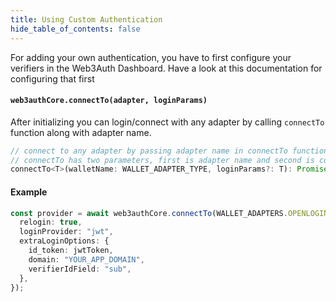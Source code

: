```yaml
---
title: Using Custom Authentication
hide_table_of_contents: false
---
```



For adding your own authentication, you have to first configure your verifiers in the Web3Auth Dashboard. Have a look at this documentation for
configuring that first

#### `web3authCore.connectTo(adapter, loginParams)`

After initializing you can login/connect with any adapter by calling `connectTo` function along with adapter name.

```javascript
// connect to any adapter by passing adapter name in connectTo function.
// connectTo has two parameters, first is adapter name and second is configuration specific to the adapter.
connectTo<T>(walletName: WALLET_ADAPTER_TYPE, loginParams?: T): Promise<SafeEventEmitterProvider | null>;
```

#### Example

```ts
const provider = await web3authCore.connectTo(WALLET_ADAPTERS.OPENLOGIN, {
  relogin: true,
  loginProvider: "jwt",
  extraLoginOptions: {
    id_token: jwtToken,
    domain: "YOUR_APP_DOMAIN",
    verifierIdField: "sub",
  },
});
```
